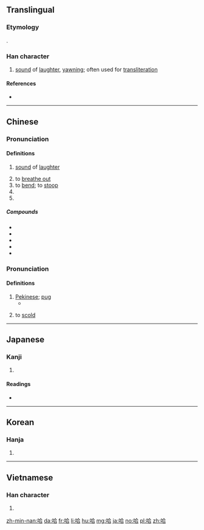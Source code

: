 ==Translingual==

===Etymology===
{{Han compound|口|合|c1=s|c2=p|t1=mouth|ls=psc}}.

===Han character===
{{Han char|rn=30|rad=口|as=06|sn=9|four=68061|canj=ROMR|ids=⿰口合}}

# [[sound]] of [[laughter]], [[yawn]]ing; often used for [[transliteration]]

====References====
* {{Han ref|kx=0189.060|dkj=03594|dj=0408.120|hdz=10619.050|uh=54C8|ud=21704|bh=ABA2|bd=43938}}

----
==Chinese==
{{zh-forms}}

===Pronunciation===
{{zh-pron
|m=hā
|c=kaa1,haa1,haai1,haa5
|h=pfs=hâ
|md=
|mn=ha
|w=
|mc=y
|oc=y
|cat=n
}}

====Definitions====
{{zh-hanzi}}

# {{context|onomatopoeia|lang=zh}} [[sound]] of [[laughter]]
# to [[breathe out]]
# to [[bend]]; to [[stoop]]
# {{abbreviation of|{{zh-l|哈薩克斯坦}}||Kazakhstan|lang=zh}} 
# {{abbreviation of|{{zh-l|哈爾濱}}||Harbin|lang=zh}} 

=====Compounds=====
{{der-top|Compounds}}
* {{zh-l|哈勃|hā bó|Hubble, person name}} 
* {{zh-l|哈爾濱|Hāěrbīn|place name}} 
* {{zh-l|哈欠|hāqian|yawn}}
* {{zh-l|哈日族|hārìzú|Taiwanese Japanophile}}
* {{zh-l|哈囉}}
{{der-bottom}}

===Pronunciation===
{{zh-pron
|m=hǎ
|cat=n
}}

====Definitions====
{{zh-hanzi}}

# [[Pekinese]]; [[pug]]
#* {{zh-l|哈巴狗|Chinese pug}}
# {{context|dialect|lang=zh}} to [[scold]]

----

==Japanese==

===Kanji===
{{ja-kanji|grade=|rs=口06}}

# {{defn|lang=ja|sort=口06}}

====Readings====
* {{ja-readings|on=[[ごう]] (gō), [[そう]] (sō)|kun=[[のむ]] (nomu), [[すする]] (susuru), [[くう]] (kuu)}}

----

==Korean==

===Hanja===
{{ko-hanja|hangeul=합|rv=hap|mr=hap}}

# {{defn|lang=ko|sort=口06}}

----

==Vietnamese==

===Han character===
{{vi-hantu|[[cáp]], [[hóp]], [[hộp]], [[ngáp]], [[họp]], [[hớp]], [[ngớp]]|rs=口06}}

# {{defn|lang=vi|sort=口06}}

[[zh-min-nan:哈]]
[[da:哈]]
[[fr:哈]]
[[li:哈]]
[[hu:哈]]
[[mg:哈]]
[[ja:哈]]
[[no:哈]]
[[pl:哈]]
[[zh:哈]]